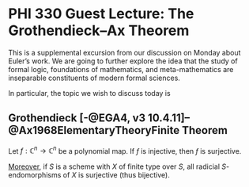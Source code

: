 # PHI 330 Guest Lecture: The Grothendieck--Ax Theorem

This is a supplemental excursion from our discussion on Monday about Euler's work.
We are going to further explore the idea that the study of formal logic, foundations of mathematics, and meta-mathematics are inseparable constituents of modern formal sciences.

In particular, the topic we wish to discuss today is

::: {.callout-note}
## Grothendieck [-@EGA4, v3 10.4.11]--@Ax1968ElementaryTheoryFinite Theorem
Let $f: \mathbb{C}^n \rightarrow \mathbb{C}^n$ be a polynomial map.
If $f$ is injective, then $f$ is surjective.

[Moreover](https://webusers.imj-prg.fr/~leila.schneps/grothendieckcircle/EGA/EGAIV.3.pdf#page=102), if $S$ is a scheme with $X$ of finite type over $S$, all radicial $S$-endomorphisms of $X$ is surjective (thus bijective).
:::


